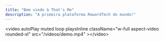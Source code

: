 ```yaml
---
title: "Bem vindo à That's Me"
description: "A primeira plataforma RewardTech do mundo!"
---
```


\<video   autoPlay   muted   loop   playsInline   className="w-full aspect-video rounded-xl"   src="/videos/demo.mp4" \>\</video\>
